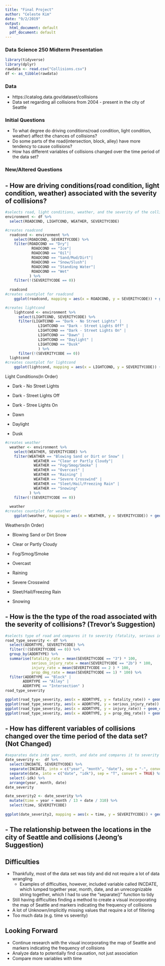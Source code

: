 ---
title: "Final Project"
author: "Celeste Kim"
date: "9/2/2019"
output:
  html_document: default
  pdf_document: default
---
### Data Science 250 Midterm Presentation

```{r echo=FALSE}
library(tidyverse)
library(dplyr)
rawdata <- read.csv("Collisions.csv")
df <- as_tibble(rawdata)
```

### Data

- https://catalog.data.gov/dataset/collisions
- Data set regarding all collisions from 2004 - present in the city of Seattle

### Initial Questions

- To what degree do driving conditions(road condition, light condition, weather) affect the chances of collisions?
- Do some parts of the road(intersection, block, alley) have more tendency to cause collisions?
- How has different variables of collisions changed over the time period of the data set?

### New/Altered Questions

## - How are driving conditions(road condition, light condition, weather) associated with the severity of collisions?

```{r echo=FALSE}
#selects road, light conditions, weather, and the severity of the collision
environment <- df %>% 
  select(ROADCOND, LIGHTCOND, WEATHER, SEVERITYCODE)

#creates roadcond  
  roadcond <- environment %>%
    select(ROADCOND, SEVERITYCODE) %>%
    filter(ROADCOND == "Dry"|
            ROADCOND == "Ice"|
            ROADCOND == "Oil"|
            ROADCOND == "Sand/Mud/Dirt"|
            ROADCOND == "Snow/Slush"|
            ROADCOND == "Standing Water"|
            ROADCOND == "Wet"
           ) %>%
    filter(!(SEVERITYCODE == 0))
  
  roadcond
#creates countplot for roadcond
    ggplot(roadcond, mapping = aes(x = ROADCOND, y = SEVERITYCODE)) + geom_count() + scale_size_area( max_size = 20)
```



```{r echo=FALSE}
#creates lightcond
    lightcond <- environment %>%
      select(LIGHTCOND, SEVERITYCODE) %>%
      filter(LIGHTCOND == "Dark - No Street Lights" |
               LIGHTCOND == "Dark - Street Lights Off" |
               LIGHTCOND == "Dark - Street Lights On" |
               LIGHTCOND == "Dawn" |
               LIGHTCOND == "Daylight" |
               LIGHTCOND == "Dusk" 
               ) %>%
      filter(!(SEVERITYCODE == 0))
  lightcond
#creates countplot for lightcond
    ggplot(lightcond, mapping = aes(x = LIGHTCOND, y = SEVERITYCODE)) + geom_count() + scale_size_area( max_size = 20 )
```

Light Conditions(In Order)

- Dark - No Street Lights

- Dark - Street Lights Off

- Dark - Stree Lights On

- Dawn

- Daylight

- Dusk

```{r echo=FALSE}
#creates weather
  weather <- environment %>%
    select(WEATHER, SEVERITYCODE) %>%
    filter(WEATHER == "Blowing Sand or Dirt or Snow" |
             WEATHER == "Clear or Partly Cloudy"|
             WEATHER == "Fog/Smog/Smoke" |
             WEATHER == "Overcast" |
             WEATHER == "Raining" |
             WEATHER == "Severe Crosswind" |
             WEATHER == "Sleet/Hail/Freezing Rain" |
             WEATHER == "Snowing"
           ) %>%
    filter(!(SEVERITYCODE == 0))
  
  weather
#creates countplot for weather
    ggplot(weather, mapping = aes(x = WEATHER, y = SEVERITYCODE)) + geom_count() + scale_size_area( max_size = 20)
```

Weathers(In Order)

- Blowing Sand or Dirt Snow

- Clear or Partly Cloudy

- Fog/Smog/Smoke

- Overcast

- Raining

- Severe Crosswind

- Sleet/Hail/Freezing Rain

- Snowing


## - How is the the type of the road associated with the severity of collisions? (Trevor’s Suggestion)

```{r echo=FALSE}
#selects type of road and compares it to severity (fatality, serious injury, injury, property damage)
road_type_severity <- df %>%
  select(ADDRTYPE, SEVERITYCODE) %>%
  filter(!(SEVERITYCODE == 0)) %>%
  group_by(ADDRTYPE) %>%
  summarise(fatality_rate = mean(SEVERITYCODE == "3") * 100,
            serious_injury_rate = mean(SEVERITYCODE == "2b") * 100,
            injury_rate = mean(SEVERITYCODE == 2 ) * 100,
            prop_dmg_rate = mean(SEVERITYCODE == 1) * 100) %>%
  filter(ADDRTYPE == "Block" |
        ADDRTYPE == "Alley" |
        ADDRTYPE == "Intersection" )
road_type_severity

ggplot(road_type_severity, aes(x = ADDRTYPE, y = fatality_rate)) + geom_col()
ggplot(road_type_severity, aes(x = ADDRTYPE, y = serious_injury_rate)) + geom_col()
ggplot(road_type_severity, aes(x = ADDRTYPE, y = injury_rate)) + geom_col()
ggplot(road_type_severity, aes(x = ADDRTYPE, y = prop_dmg_rate)) + geom_col()
```

## - How has different variables of collisions changed over the time period of the data set? (Not Changed)

```{r echo=FALSE}
#separates date into year, month, and date and compares it to severity
date_severity <-  df %>%
  select(INCDATE, SEVERITYCODE) %>%
  separate(INCDATE, into = c("year", "month", "date"), sep = "-", convert = TRUE) %>%
  separate(date, into = c("date", "idk"), sep = "T", convert = TRUE) %>%
  select(-idk) %>%
  arrange(year, month, date)
date_severity

date_severity2 <- date_severity %>%
  mutate(time = year + month / 13 + date / 310) %>%
  select(time, SEVERITYCODE) 
  
ggplot(date_severity2, mapping = aes(x = time, y = SEVERITYCODE)) + geom_point(position = "jitter")
```

## - The relationship between the locations in the city of Seattle and collisions (Jeong’s Suggestion)

## Difficulties

- Thankfully, most of the data set was tidy and did not require a lot of data wrangling
  * Examples of difficulties, however, included variable called INCDATE, which lumped together year, month, date, and an unrecognizable string together, which I had to use the "separate()" function to tidy
- Still having difficulties finding a method to create a visual incorporating the map of Seattle and markers indicating the frequency of collisions
- A lot of Unknown/implicitly missing values that require a lot of filtering
- Too much data (e.g. time vs severity)

## Looking Forward

- Continue research with the visual incorporating the map of Seattle and markers indicating the frequency of collisions
- Analyze data to potentially find causation, not just association
- Compare more variables with time
